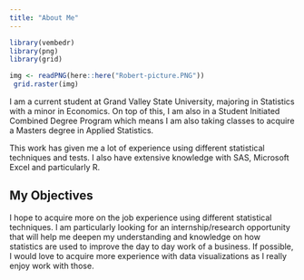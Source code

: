 ```yaml
---
title: "About Me"
---
```

```r

library(vembedr)
library(png)
library(grid)

img <- readPNG(here::here("Robert-picture.PNG"))
 grid.raster(img)

```

I am a current student at Grand Valley State University, majoring in Statistics with a minor in Economics. On top of this, I am also in a Student Initiated Combined Degree Program which means I am also taking classes to acquire a Masters degree in Applied Statistics.  
  
This work has given me a lot of experience using different statistical techniques and tests. I also have extensive knowledge with SAS, Microsoft Excel and particularly R.  
  
## My Objectives

I hope to acquire more on the job experience using different statistical techniques. I am particularly looking for an internship/research opportunity that will help me deepen my understanding and knowledge on how statistics are used to improve the day to day work of a business. If possible, I would love to acquire more experience with data visualizations as I really enjoy work with those.